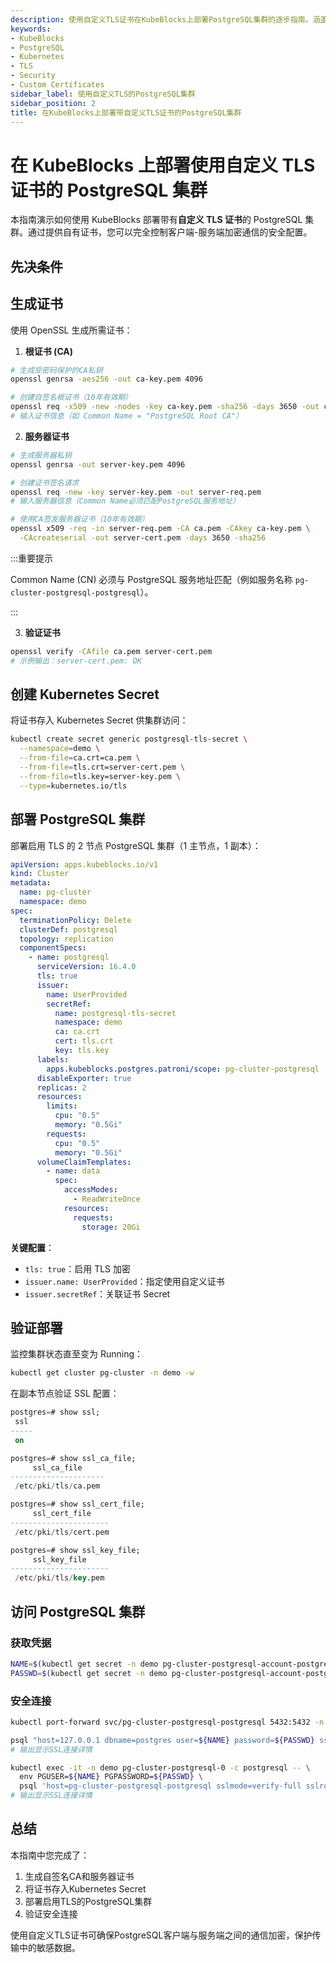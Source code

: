 ```yaml
---
description: 使用自定义TLS证书在KubeBlocks上部署PostgreSQL集群的逐步指南。涵盖证书生成、集群部署及连接验证，确保通信安全。
keywords:
- KubeBlocks
- PostgreSQL
- Kubernetes
- TLS
- Security
- Custom Certificates
sidebar_label: 使用自定义TLS的PostgreSQL集群
sidebar_position: 2
title: 在KubeBlocks上部署带自定义TLS证书的PostgreSQL集群
---
```


# 在 KubeBlocks 上部署使用自定义 TLS 证书的 PostgreSQL 集群

本指南演示如何使用 KubeBlocks 部署带有**自定义 TLS 证书**的 PostgreSQL 集群。通过提供自有证书，您可以完全控制客户端-服务端加密通信的安全配置。

## 先决条件


<Prerequisites />

## 生成证书

使用 OpenSSL 生成所需证书：

1. **根证书 (CA)**
```bash
# 生成受密码保护的CA私钥
openssl genrsa -aes256 -out ca-key.pem 4096

# 创建自签名根证书（10年有效期）
openssl req -x509 -new -nodes -key ca-key.pem -sha256 -days 3650 -out ca.pem
# 输入证书信息（如 Common Name = "PostgreSQL Root CA"）
```

2. **服务器证书**
```bash
# 生成服务器私钥
openssl genrsa -out server-key.pem 4096

# 创建证书签名请求
openssl req -new -key server-key.pem -out server-req.pem
# 输入服务器信息（Common Name必须匹配PostgreSQL服务地址）

# 使用CA签发服务器证书（10年有效期）
openssl x509 -req -in server-req.pem -CA ca.pem -CAkey ca-key.pem \
  -CAcreateserial -out server-cert.pem -days 3650 -sha256
```

:::重要提示

Common Name (CN) 必须与 PostgreSQL 服务地址匹配（例如服务名称 `pg-cluster-postgresql-postgresql`）。

:::

3. **验证证书**
```bash
openssl verify -CAfile ca.pem server-cert.pem
# 示例输出：server-cert.pem: OK
```

## 创建 Kubernetes Secret

将证书存入 Kubernetes Secret 供集群访问：

```bash
kubectl create secret generic postgresql-tls-secret \
  --namespace=demo \
  --from-file=ca.crt=ca.pem \
  --from-file=tls.crt=server-cert.pem \
  --from-file=tls.key=server-key.pem \
  --type=kubernetes.io/tls
```

## 部署 PostgreSQL 集群

部署启用 TLS 的 2 节点 PostgreSQL 集群（1 主节点，1 副本）：

```yaml
apiVersion: apps.kubeblocks.io/v1
kind: Cluster
metadata:
  name: pg-cluster
  namespace: demo
spec:
  terminationPolicy: Delete
  clusterDef: postgresql
  topology: replication
  componentSpecs:
    - name: postgresql
      serviceVersion: 16.4.0
      tls: true
      issuer:
        name: UserProvided
        secretRef:
          name: postgresql-tls-secret
          namespace: demo
          ca: ca.crt
          cert: tls.crt
          key: tls.key
      labels:
        apps.kubeblocks.postgres.patroni/scope: pg-cluster-postgresql
      disableExporter: true
      replicas: 2
      resources:
        limits:
          cpu: "0.5"
          memory: "0.5Gi"
        requests:
          cpu: "0.5"
          memory: "0.5Gi"
      volumeClaimTemplates:
        - name: data
          spec:
            accessModes:
              - ReadWriteOnce
            resources:
              requests:
                storage: 20Gi
```

**关键配置**：
- `tls: true`：启用 TLS 加密
- `issuer.name: UserProvided`：指定使用自定义证书
- `issuer.secretRef`：关联证书 Secret

## 验证部署

监控集群状态直至变为 Running：

```bash
kubectl get cluster pg-cluster -n demo -w
```

在副本节点验证 SSL 配置：

```sql
postgres=# show ssl;
 ssl
-----
 on

postgres=# show ssl_ca_file;
     ssl_ca_file
---------------------
 /etc/pki/tls/ca.pem

postgres=# show ssl_cert_file;
     ssl_cert_file
----------------------
 /etc/pki/tls/cert.pem

postgres=# show ssl_key_file;
     ssl_key_file
----------------------
 /etc/pki/tls/key.pem
```

## 访问 PostgreSQL 集群

### 获取凭据

```bash
NAME=$(kubectl get secret -n demo pg-cluster-postgresql-account-postgres -o jsonpath='{.data.username}' | base64 --decode)
PASSWD=$(kubectl get secret -n demo pg-cluster-postgresql-account-postgres -o jsonpath='{.data.password}' | base64 --decode)
```

### 安全连接

<Tabs>
<TabItem value="require" label="sslmode=require" default>

```bash
kubectl port-forward svc/pg-cluster-postgresql-postgresql 5432:5432 -n demo

psql "host=127.0.0.1 dbname=postgres user=${NAME} password=${PASSWD} sslmode=require"
# 输出显示SSL连接详情
```

</TabItem>

<TabItem value="verify-full" label="sslmode=verify-full">

```bash
kubectl exec -it -n demo pg-cluster-postgresql-0 -c postgresql -- \
  env PGUSER=${NAME} PGPASSWORD=${PASSWD} \
  psql 'host=pg-cluster-postgresql-postgresql sslmode=verify-full sslrootcert=/etc/pki/tls/ca.pem'
# 输出显示SSL连接详情
```

</TabItem>
</Tabs>

## 总结

本指南中您完成了：
1. 生成自签名CA和服务器证书
2. 将证书存入Kubernetes Secret
3. 部署启用TLS的PostgreSQL集群
4. 验证安全连接

使用自定义TLS证书可确保PostgreSQL客户端与服务端之间的通信加密，保护传输中的敏感数据。